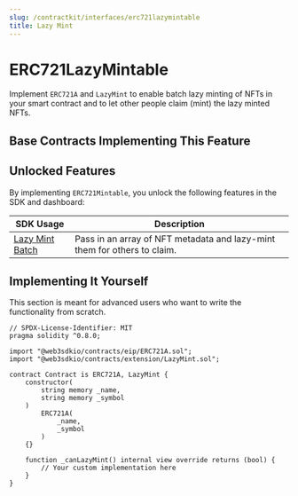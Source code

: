 ```yaml
---
slug: /contractkit/interfaces/erc721lazymintable
title: Lazy Mint
---
```



# ERC721LazyMintable

Implement `ERC721A` and `LazyMint` to enable batch lazy minting of NFTs in your smart contract
and to let other people claim (mint) the lazy minted NFTs.

<ViewContractCodeButton
  link="https://github.com/web3sdkio/contracts/blob/main/contracts/extension/LazyMint.sol"
  name="LazyMint"
/>

## Base Contracts Implementing This Feature

<div className="row" style={{ marginBottom: 24 }}>
  <div className="col col--6" style={{ padding: 8 }}>
    <QuickstartCard
      name="ERC721 Lazy Mint"
      link="/contractkit/base-contracts/erc-721/erc721lazymint"
      image="/assets/icons/general.png"
    />
  </div>
  <div className="col col--6" style={{ padding: 8 }}>
    <QuickstartCard
      name="ERC721 Delayed Reveal"
      link="/contractkit/base-contracts/erc-721/erc721delayedreveal"
      image="/assets/icons/general.png"
    />
  </div>
  <div className="col col--6" style={{ padding: 8 }}>
    <QuickstartCard
      name="ERC721 Drop"
      link="/contractkit/base-contracts/erc-721/erc721drop"
      image="/assets/icons/general.png"
    />
  </div>
</div>

## Unlocked Features

By implementing `ERC721Mintable`, you unlock the following features in the SDK and dashboard:

| SDK Usage                                                                                                                       | Description                                                              |
| ------------------------------------------------------------------------------------------------------------------------------- | ------------------------------------------------------------------------ |
| [Lazy Mint Batch](/sdk/interacting-with-contracts/erc721lazymintable#create-a-batch-of-unique-nfts-to-be-claimed-in-the-future) | Pass in an array of NFT metadata and lazy-mint them for others to claim. |

## Implementing It Yourself

This section is meant for advanced users who want to write the functionality from scratch.

```solidity
// SPDX-License-Identifier: MIT
pragma solidity ^0.8.0;

import "@web3sdkio/contracts/eip/ERC721A.sol";
import "@web3sdkio/contracts/extension/LazyMint.sol";

contract Contract is ERC721A, LazyMint {
    constructor(
        string memory _name,
        string memory _symbol
    )
        ERC721A(
            _name,
            _symbol
        )
    {}

    function _canLazyMint() internal view override returns (bool) {
        // Your custom implementation here
    }
}
```
